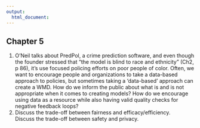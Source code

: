 ```yaml
---
output:
  html_document:
---
```



## Chapter 5 
1. O’Neil talks about PredPol, a crime prediction software, and even though the founder stressed that “the model is blind to race and ethnicity” (Ch2, p 86), it’s use focused policing efforts on poor people of color.  Often, we want to encourage people and organizations to take a data-based approach to policies, but sometimes taking a ‘data-based’ approach can create a WMD.  How do we inform the public about what is and is not appropriate when it comes to creating models? How do we encourage using data as a resource while also having valid quality checks for negative feedback loops? 
1. Discuss the trade-off between fairness and efficacy/efficiency.  
Discuss the trade-off between safety and privacy.  





